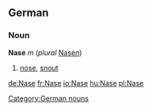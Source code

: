 ==German==
===Noun===
'''Nase''' ''m'' (''plural'' [[Nasen]])
# [[nose]], [[snout]]

[[Category:German nouns]]

[[de:Nase]]
[[fr:Nase]]
[[io:Nase]]
[[hu:Nase]]
[[pl:Nase]]